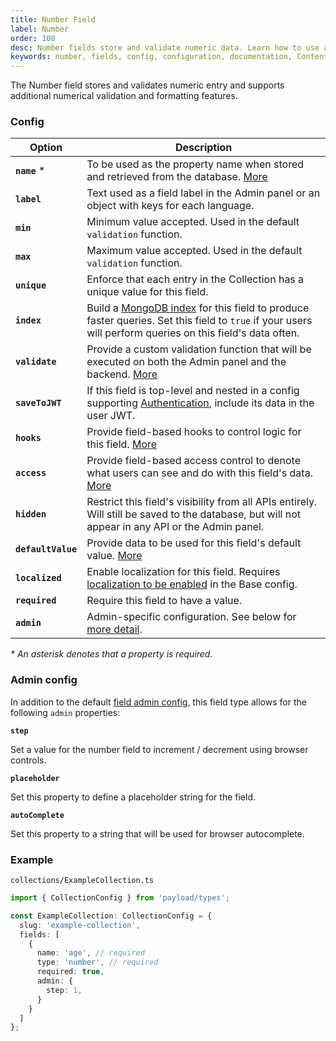 ```yaml
---
title: Number Field
label: Number
order: 100
desc: Number fields store and validate numeric data. Learn how to use and format Number fields, see examples and Number field options.
keywords: number, fields, config, configuration, documentation, Content Management System, cms, headless, javascript, node, react, express
---
```


<Banner >
  The Number field stores and validates numeric entry and supports additional numerical validation and formatting features.
</Banner>

### Config

| Option           | Description |
| ---------------- | ----------- |
| **`name`** *         | To be used as the property name when stored and retrieved from the database. [More](/docs/fields/overview#field-names) |
| **`label`**          | Text used as a field label in the Admin panel or an object with keys for each language. |
| **`min`**            | Minimum value accepted. Used in the default `validation` function. |
| **`max`**            | Maximum value accepted. Used in the default `validation` function. |
| **`unique`**         | Enforce that each entry in the Collection has a unique value for this field. |
| **`index`**          | Build a [MongoDB index](https://docs.mongodb.com/manual/indexes/) for this field to produce faster queries. Set this field to `true` if your users will perform queries on this field's data often. |
| **`validate`**       | Provide a custom validation function that will be executed on both the Admin panel and the backend. [More](/docs/fields/overview#validation) |
| **`saveToJWT`**      | If this field is top-level and nested in a config supporting [Authentication](/docs/authentication/config), include its data in the user JWT. |
| **`hooks`**          | Provide field-based hooks to control logic for this field. [More](/docs/fields/overview#field-level-hooks) |
| **`access`**         | Provide field-based access control to denote what users can see and do with this field's data. [More](/docs/fields/overview#field-level-access-control) |
| **`hidden`**         | Restrict this field's visibility from all APIs entirely. Will still be saved to the database, but will not appear in any API or the Admin panel. |
| **`defaultValue`**   | Provide data to be used for this field's default value. [More](/docs/fields/overview#default-values) |
| **`localized`**      | Enable localization for this field. Requires [localization to be enabled](/docs/configuration/localization) in the Base config. |
| **`required`**       | Require this field to have a value. |
| **`admin`**          | Admin-specific configuration. See below for [more detail](#admin-config). |

*\* An asterisk denotes that a property is required.*

### Admin config

In addition to the default [field admin config](/docs/fields/overview#admin-config), this field type allows for the following `admin` properties:

**`step`**

Set a value for the number field to increment / decrement using browser controls.

**`placeholder`**

Set this property to define a placeholder string for the field.

**`autoComplete`**

Set this property to a string that will be used for browser autocomplete.

### Example

`collections/ExampleCollection.ts`
```ts
import { CollectionConfig } from 'payload/types';

const ExampleCollection: CollectionConfig = {
  slug: 'example-collection',
  fields: [
    {
      name: 'age', // required
      type: 'number', // required
      required: true,
      admin: {
        step: 1,
      }
    }
  ]
};
```
